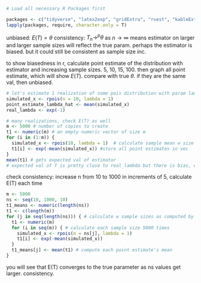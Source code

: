 ```r

# Load all necessary R Packages first

packages <- c("tidyverse", "latex2exp", "gridExtra", "rvest", "kableExtra")
lapply(packages, require, character.only = T)
```
unbiased: $E(T) = \theta$
consistency: $T_n \rightarrow ^p \theta$ as $n \rightarrow \infty$ means estimator on larger and larger sample sizes will reflect the true param. perhaps the estimator is biased. but it could still be consistent as sample size inc. 

to show biasedness in r, calculate point estimate of the distribution with estimator and increasing sample sizes. 5, 10, 15, 100. then graph all point estimate, which will show $E(T)$. compare with true $\theta$. if they are the same val, then unbiased. 

```r
# let's estimate 1 realization of some pois distribution with param lambda, and we estimate it with lambda hat to be a sample mean of size 10. 
simulated_x <- rpois(n = 10, lambda = 1)
point_estimate_lambda_hat <- mean(simulated_x)
real_lambda <- exp(-1)

# many realizations, check E(T) as well
m <- 5000 # number of copies to create
t1 <- numeric(m) # an empty numeric vector of size m
for (i in (1:m)) {
  simulated_x <- rpois(10, lambda = 1)  # calculate sample mean w size ten and randomly generated samples with lambda = 1 5000 times
  t1[i] <- exp(-mean(simulated_x)) #store all point estimates in vec
}
mean(t1) # gets expected val of estimator 
# expected val of T is pretty close to real_lambda but there is bias, expected val is larger.
```
check consistency: increase n from 10 to 1000 in increments of 5, calculate E(T) each time
```r
m <- 5000
ns <- seq(10, 1000, 10)
t1_means <- numeric(length(ns))
t1 <- c(length(m))
for (j in seq(length(ns))) { # calculate w sample sizes as computed by ns sequence
  t1 <- numeric(m)
  for (i in seq(m)) { # calculate each sample size 5000 times 
    simulated_x <- rpois(n = ns[j], lambda = 1) 
    t1[i] <- exp(-mean(simulated_x)) 
  }
  t1_means[j] <- mean(t1) # compute each point estimate's mean
}
```
you will see that E(T) converges to the true parameter as ns values get larger. consistency. 